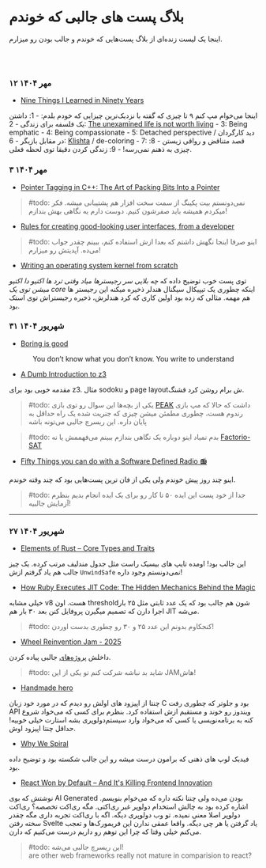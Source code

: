 # بلاگ پست های جالبی که خوندم

اینجا یک لیست زنده‌ای از بلاگ پست‌هایی که خوندم و جالب بودن رو میزارم.

<br />
<br />

### ۱۲ مهر ۱۴۰۴

- [Nine Things I Learned in Ninety Years](https://edwardpackard.com/wp-content/uploads/2025/09/Nine-Things-I-Learned-in-Ninety-Years.pdf)

اینجا می‌خوام مپ کنم ۹ تا چیزی که گفته با نزدیک‌ترین چیزایی که خودم بلدم:
    - 1: داشتن یک فلسفه برای زندگی
    - 2: [The unexamined life is not worth living](https://en.wikipedia.org/wiki/The_unexamined_life_is_not_worth_living)
    - 3: Being emphatic
    - 4: Being compassionate
    - 5: Detached perspective / دید کارگردان در مقابل بازیگر
    - 6: [Klishta](https://www.wisdomlib.org/definition/klishta) / de-coloring
    - 7: قصد متناقض و رواقی زیستن
    - 8: چیزی به ذهنم نمی‌رسه!
    - 9: زندگی کردن دقیقا توی لحظه فعلی.

### ۳ مهر ۱۴۰۴

- [Pointer Tagging in C++: The Art of Packing Bits Into a Pointer](https://vectrx.substack.com/p/pointer-tagging-in-c-the-art-of-packing)

> #todo: نمی‌دونستم بیت پکینگ از سمت سخت افزار هم پشتیبانی میشه. فکر میکردم همیشه باید صفرشون کنیم. دوست دارم یه نگاهی بهش بندازم!


- [Rules for creating good-looking user interfaces, from a developer](https://weberdominik.com/blog/rules-user-interfaces/)

> #todo: اینو صرفا اینجا نگهش داشتم که بعدا ازش استفاده کنم، ببینم چقدر جواب می‌ده. آپدیتش رو میزارم!

- [Writing an operating system kernel from scratch](https://popovicu.com/posts/writing-an-operating-system-kernel-from-scratch/)

توی پست خوب توضیح داده که _چه بلایی سر رجیسترها میاد وقتی ترد ها اکتیو دا اکتیو میشن توی یک core_
اینکه چطوری یک تیپیکال سیگنال هندلر ذخیره میکنه این رجیستر ها هم مهمه. مثالی که زده بود اولین کاری که کرد هندلرش، ذخیره رجیستراش توی
استک بود.

### ۳۱ شهریور ۱۴۰۴

- [Boring is good](https://jenson.org/boring/)

<center>
You don’t know what you don’t know. You write to understand
</center>

- [A Dumb Introduction to z3](https://asibahi.github.io/thoughts/a-gentle-introduction-to-z3/)

مقدمه خوبی بود برای z3. مثال sodoku و page layoutش برام روشن کرد قشنگ.

> #todo: یکی از بچه‌ها این سوال رو توی بازی [PEAK](https://store.steampowered.com/app/3527290/PEAK/) داشت که حالا که مپ بازی 
رندوم هست، چطوری مطمئن میشن چیزی که جنریت شده یک راه حداقل به پایان داره. این ریسرچ جالبی می‌تونه باشه

> #todo: بدم نمیاد اینو دوباره یک نگاهی بندازم ببینم می‌فهممش یا نه [Factorio-SAT](https://github.com/R-O-C-K-E-T/Factorio-SAT)

- [Fifty Things you can do with a Software Defined Radio 📻](https://blinry.org/50-things-with-sdr/)

اینو چند روز پیش خوندم ولی یکی از فان ترین پست‌هایی بود که چند وقته خوندم.

> #todo: جدا از خود پست این ایده ۵۰ تا کار رو برای یک ایده انجام بدیم بنظرم آزمایش جالبیه!


---

### ۲۷ شهریور ۱۴۰۴

- [Elements of Rust – Core Types and Traits](https://rustcurious.com/elements/)

این جالب بود! اومده تایپ های بیسیک راست مثل جدول مندلیف مرتب کرده. یک چیز جالب هم یاد گرفتم ازش
`UnwindSafe` نمی‌دونستم وجود داره!

- [How Ruby Executes JIT Code: The Hidden Mechanics Behind the Magic](https://railsatscale.com/2025-09-08-how-ruby-executes-jit-code-the-hidden-mechanics-behind-the-magic/)

خیلی مشابه v8 هست. اون thresholdشون هم جالب بود که یک عدد ثابتی مثل ۲۵ بار اجرا دارن که تصمیم میگیرن پروفایل کنن
بعد ۳۰ بار هم JIT می‌شه.

> #todo: کنجکاوم بدونم این عدد ۲۵ و ۳۰ رو چطوری بدست اوردن!

- [Wheel Reinvention Jam - 2025](https://handmade.network/jam/wheel-reinvention-2025)

داخلش [پروژه‌های](https://handmade.network/projects) جالبی پیاده کردن.

> #todo: شاید بد نباشه شرکت کنم تو یکی از این JAMهاش!

- [Handmade hero](https://guide.handmadehero.org/)

چنتا از اپیزود های اولش رو دیدم که در مورد خود زبان C بود و جلوتر که چطوری رفت API ویندوز رو خوند
و مستقیم ازش استفاده کرد. بنظرم برای کسی که می‌خواد شروع کنه به برنامه‌نویسی یا کسی که می‌خواد وارد سیستم‌دولوپری بشه استارت خیلی خوبیه!
حداقل چنتا اپیزود اوش.

- [Why We Spiral](https://behavioralscientist.org/why-we-spiral/)

فیدبک لوپ های ذهنی که برامون درست میشه رو این جالب شکسته بود و توضیح داده بود.

- [React Won by Default – And It's Killing Frontend Innovation](https://www.lorenstew.art/blog/react-won-by-default/)

نوشتش که بوی AI Generated بودن می‌ده ولی چنتا نکته داره که می‌خوام بنویسم.
اشاره کرده بود به چالش استخدام دولوپر غیر ری‌اکتی. مگه ری‌اکت تخصصه؟ ری‌اکت دولوپر اصلا معنی نمیده. تو وب دولوپری دیگه.
اگه با ری‌اکت تجربه داری مگه چقدر سخته رفتن Svelte یاد گرفتن یا هر چی دیگه.
واقعا عمقی ندارن این فریمورک‌ها و تعجب می‌کنم خیلی وقتا که چرا این توهم رو داریم درست می‌کنیم که دارن.

> #todo: این ریسرچ جالبی می‌شه! <br/>
> are other web frameworks really not mature in comparision to react?
